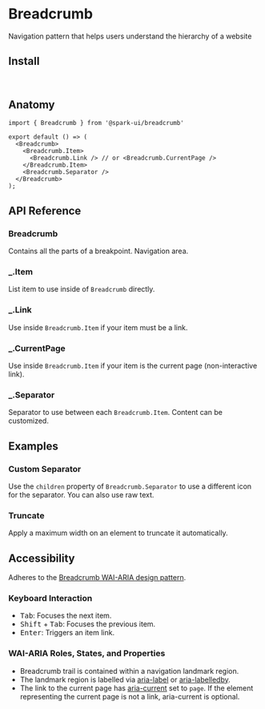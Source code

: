 


<Meta of={stories} />

# Breadcrumb

Navigation pattern that helps users understand the hierarchy of a website

<Canvas of={stories.Default} />

## Install

```sh
npm install @spark-ui/components
```

## Anatomy

```tsx
import { Breadcrumb } from '@spark-ui/breadcrumb'

export default () => (
  <Breadcrumb>
    <Breadcrumb.Item>
      <Breadcrumb.Link /> // or <Breadcrumb.CurrentPage />
    </Breadcrumb.Item>
    <Breadcrumb.Separator />
  </Breadcrumb>
);
```

## API Reference

### Breadcrumb

Contains all the parts of a breakpoint. Navigation area.

<ArgTypes of={Breadcrumb} />


### _.Item

List item to use inside of `Breadcrumb` directly.

<ArgTypes of={Breadcrumb.Item} />


### _.Link

Use inside `Breadcrumb.Item` if your item must be a link.

<ArgTypes of={Breadcrumb.Link} />

### _.CurrentPage

Use inside `Breadcrumb.Item` if your item is the current page (non-interactive link).

<ArgTypes of={Breadcrumb.CurrentPage} />

### _.Separator

Separator to use between each `Breadcrumb.Item`. Content can be customized.

<ArgTypes of={Breadcrumb.Separator} />

## Examples

### Custom Separator

Use the `children` property of `Breadcrumb.Separator` to use a different icon for the separator. You can also use raw text.

<Canvas of={stories.CustomSeparator} />

### Truncate

Apply a maximum width on an element to truncate it automatically.

<Canvas of={stories.Truncate} />

## Accessibility

<A11yReport of="breadcrumb" />

Adheres to the [Breadcrumb WAI-ARIA design pattern](https://www.w3.org/WAI/ARIA/apg/patterns/breadcrumb/).

### Keyboard Interaction

- <Kbd>Tab</Kbd>: Focuses the next item.
- <Kbd>Shift</Kbd> + <Kbd>Tab</Kbd>: Focuses the previous item.
- <Kbd>Enter</Kbd>: Triggers an item link.

### WAI-ARIA Roles, States, and Properties

- Breadcrumb trail is contained within a navigation landmark region.
- The landmark region is labelled via [aria-label](https://w3c.github.io/aria/#aria-label) or [aria-labelledby](https://w3c.github.io/aria/#aria-labelledby).
- The link to the current page has [aria-current](https://w3c.github.io/aria/#aria-current) set to `page`. If the element representing the current page is not a link, aria-current is optional.
